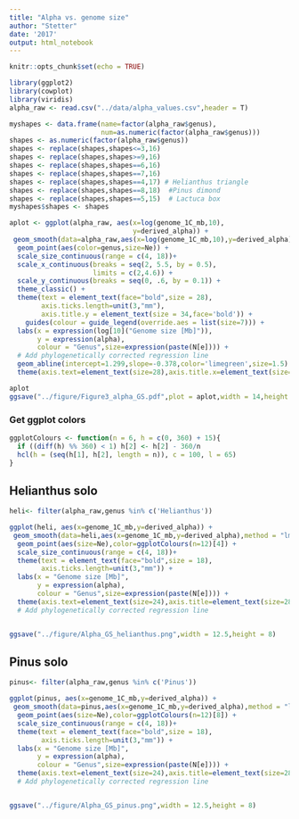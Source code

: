 ```yaml
---
title: "Alpha vs. genome size"
author: "Stetter"
date: '2017'
output: html_notebook
---
```


```r
knitr::opts_chunk$set(echo = TRUE)
```

```r

library(ggplot2)
library(cowplot)
library(viridis)
alpha_raw <- read.csv("../data/alpha_values.csv",header = T)
```


```r

myshapes <- data.frame(name=factor(alpha_raw$genus),
                       num=as.numeric(factor(alpha_raw$genus)))
shapes <- as.numeric(factor(alpha_raw$genus))
shapes <- replace(shapes,shapes<=3,16)
shapes <- replace(shapes,shapes>=9,16)
shapes <- replace(shapes,shapes==6,16)
shapes <- replace(shapes,shapes==7,16)
shapes <- replace(shapes,shapes==4,17) # Helianthus triangle
shapes <- replace(shapes,shapes==8,18)  #Pinus dimond
shapes <- replace(shapes,shapes==5,15)  # Lactuca box
myshapes$shapes <- shapes

aplot <- ggplot(alpha_raw, aes(x=log(genome_1C_mb,10), 
                               y=derived_alpha)) +
 geom_smooth(data=alpha_raw,aes(x=log(genome_1C_mb,10),y=derived_alpha),method = "lm", se = FALSE,color='grey',size=1.5)+
  geom_point(aes(color=genus,size=Ne)) + 
  scale_size_continuous(range = c(4, 18))+ 
  scale_x_continuous(breaks = seq(2, 5.5, by = 0.5),
                     limits = c(2,4.6)) + 
  scale_y_continuous(breaks = seq(0, .6, by = 0.1)) + 
  theme_classic() + 
  theme(text = element_text(face="bold",size = 28),
        axis.ticks.length=unit(3,"mm"),
        axis.title.y = element_text(size = 34,face='bold')) + 
    guides(colour = guide_legend(override.aes = list(size=7))) +
  labs(x = expression(log[10]("Genome size [Mb]")), 
       y = expression(alpha),
       colour = "Genus",size=expression(paste(N[e]))) +
  # Add phylogenetically corrected regression line
  geom_abline(intercept=1.299,slope=-0.378,color='limegreen',size=1.5) +
  theme(axis.text=element_text(size=28),axis.title.x=element_text(size=28,face="bold"))

aplot
ggsave("../figure/Figure3_alpha_GS.pdf",plot = aplot,width = 14,height = 8,dpi = 400)

```
### Get ggplot colors
```r
ggplotColours <- function(n = 6, h = c(0, 360) + 15){
  if ((diff(h) %% 360) < 1) h[2] <- h[2] - 360/n
  hcl(h = (seq(h[1], h[2], length = n)), c = 100, l = 65)
}

```


## Helianthus solo
```r
heli<- filter(alpha_raw,genus %in% c('Helianthus'))

ggplot(heli, aes(x=genome_1C_mb,y=derived_alpha)) +
 geom_smooth(data=heli,aes(x=genome_1C_mb,y=derived_alpha),method = "lm", se = FALSE,color='grey',size=1.5)+
  geom_point(aes(size=Ne),color=ggplotColours(n=12)[4]) + 
  scale_size_continuous(range = c(4, 18))+ 
  theme(text = element_text(face="bold",size = 18),
        axis.ticks.length=unit(3,"mm")) + 
  labs(x = "Genome size [Mb]", 
       y = expression(alpha),
       colour = "Genus",size=expression(paste(N[e]))) +
  theme(axis.text=element_text(size=24),axis.title=element_text(size=28,face="bold"),text=element_text(size=24))
  # Add phylogenetically corrected regression line


ggsave("../figure/Alpha_GS_helianthus.png",width = 12.5,height = 8)

```
## Pinus solo

```r
pinus<- filter(alpha_raw,genus %in% c('Pinus'))

ggplot(pinus, aes(x=genome_1C_mb,y=derived_alpha)) +
 geom_smooth(data=pinus,aes(x=genome_1C_mb,y=derived_alpha),method = "lm", se = FALSE,color='grey',size=1.5)+
  geom_point(aes(size=Ne),color=ggplotColours(n=12)[8]) + 
  scale_size_continuous(range = c(4, 18))+ 
  theme(text = element_text(face="bold",size = 18),
        axis.ticks.length=unit(3,"mm")) + 
  labs(x = "Genome size [Mb]", 
       y = expression(alpha),
       colour = "Genus",size=expression(paste(N[e]))) +
  theme(axis.text=element_text(size=24),axis.title=element_text(size=28,face="bold"),text=element_text(size=24))
  # Add phylogenetically corrected regression line


ggsave("../figure/Alpha_GS_pinus.png",width = 12.5,height = 8)

```
